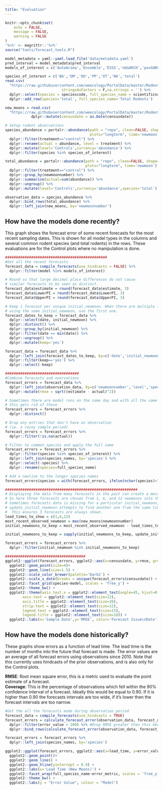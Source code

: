 ```yaml
---
title: "Evaluation"
---
```

  
```r
knitr::opts_chunk$set(
	echo = FALSE,
	message = FALSE,
	warning = FALSE
)
'%>%' <- magrittr::'%>%'
source("tools/forecast_tools.R")

model_metadata = yaml::yaml.load_file('data/metadata.yaml')
pred_interval = model_metadata$pred_interval
models_of_interest = c('AutoArima','Ensemble','ESSS','nbGARCH','pevGARCH')

species_of_interest = c('BA','DM','DO','PP','OT','NA','total')
read.csv(
  "https://raw.githubusercontent.com/weecology/PortalData/master/Rodents/Portal_rodent_species.csv",
                          stringsAsFactors = F,na.strings = '') %>%
  dplyr::select(species = speciescode, full_species_name = scientificname) %>%
  dplyr::add_row(species='total', full_species_name='Total Rodents')

new_moons = read.csv(
  "https://raw.githubusercontent.com/weecology/PortalData/master/Rodents/moon_dates.csv") %>%
            dplyr::mutate(censusdate = as.Date(censusdate))

# Setup rodent observations
species_abundance = portalr::abundance(path = "repo", clean=FALSE, shape='flat', level='treatment', 
                                       plots="longterm", time='newmoon') %>%
  dplyr::filter(treatment=="control") %>%
  dplyr::rename(actual = abundance, level = treatment) %>%
  dplyr::mutate(level='Controls',currency='abundance') %>%
  dplyr::filter(species %in% species_of_interest)

total_abundance = portalr::abundance(path = "repo", clean=FALSE, shape='flat', level='treatment', 
                                     plots="longterm", time='newmoon') %>%
  dplyr::filter(treatment=="control") %>%
  dplyr::group_by(newmoonnumber) %>%
  dplyr::summarise(actual=sum(abundance)) %>%
  dplyr::ungroup() %>%
  dplyr::mutate(level='Controls',currency='abundance',species='total')

observation_data = species_abundance %>%
  dplyr::bind_rows(total_abundance) %>% 
  dplyr::left_join(new_moons, by='newmoonnumber')

```

## How have the models done recently?

This graph shows the forecast error of some recent forecasts for the most recent sampling dates. This is shown for all model types in the columns and several common rodent species (and total rodents) in the rows. These evaluations are for the Control plots where no manipulation is done. 
```r
###############################################
#Get all the recent forecasts
forecast_data = compile_forecasts(use_hindcasts = FALSE) %>%
  dplyr::filter(model %in% models_of_interest)

# Round so that large decimal place differences do not cause
# similar forecasts to be seen as distinct. 
forecast_data$estimate = round(forecast_data$estimate, 3)
forecast_data$LowerPI = round(forecast_data$LowerPI, 3)
forecast_data$UpperPI = round(forecast_data$UpperPI, 3)

# Keep 1 forecast per unique initial_newmoon. When there are multiple forecasts
# using the same initial_newmoon, use the first one.
forecast_dates_to_keep = forecast_data %>%
  dplyr::select(date, initial_newmoon) %>%
  dplyr::distinct() %>%
  dplyr::group_by(initial_newmoon) %>%
  dplyr::filter(date == min(date)) %>%
  dplyr::ungroup() %>%
  dplyr::mutate(keep='yes') 

forecast_data = forecast_data %>%
  dplyr::left_join(forecast_dates_to_keep, by=c('date','initial_newmoon')) %>%
  dplyr::filter(keep=='yes') %>%
  dplyr::select(-keep)

##################################
#Combine forecasts and oservations
forecast_errors = forecast_data %>%
  dplyr::left_join(observation_data, by=c('newmoonnumber','level','species','currency')) %>% 
  dplyr::mutate(rmse = sqrt((estimate - actual)^2))

# Sometimes there are model runs on the same day and with all the same info,
# this gets rid of those
forecast_errors = forecast_errors %>%
  dplyr::distinct()

# Drop any entries that don't have an observation
# (ie. a rainy sample period)
forecast_errors = forecast_errors %>%
  dplyr::filter(!is.na(actual))

# Filter to common species and apply the full name
forecast_errors = forecast_errors %>%
  dplyr::filter(species %in% species_of_interest) %>%
  dplyr::left_join(species_names, by='species') %>%
  dplyr::select(-species) %>%
  dplyr::rename(species=full_species_name)

# Add a newline to the longer species names
forecast_errors$species = with(forecast_errors, ifelse(nchar(species)>15, stringr::str_replace(species,' ','\n'), species))

#############################################################
# Displaying the data from many forecasts in the past can create a mess of a plot. see #218.
# So here three forecasts are chosen from 1, 6, and 12 newmoons into the past. 
# Sometimes forecasts data is missing for a particular initial_newmoon, the recursive function 
# update_initial_newmoon attempts to find another one from the same time pluts/minus 2 month period.
#  This ensures 3 forecasts are always shown.
lead_times_to_show = c(1,6,12)
most_recent_observed_newmoon = max(new_moons$newmoonnumber)
initial_newmoons_to_keep = most_recent_observed_newmoon - lead_times_to_show

initial_newmoons_to_keep = sapply(initial_newmoons_to_keep, update_initial_newmoon)

forecast_errors = forecast_errors %>%
  dplyr::filter(initial_newmoon %in% initial_newmoons_to_keep)

#####################################
ggplot2::ggplot(forecast_errors, ggplot2::aes(x=censusdate, y=rmse, group=as.character(date), color=as.character(date))) +
  ggplot2::geom_point(size=4)+
  ggplot2::geom_line(size=1.5) +
  ggplot2::scale_color_brewer(palette='Dark2') +
  ggplot2::scale_x_date(breaks = unique(forecast_errors$censusdate)) +
  ggplot2::facet_grid(species~model, scales = 'free_y') + 
  ggplot2::theme_bw() +
  ggplot2::theme(axis.text.x = ggplot2::element_text(angle=45, hjust=0.99, debug = FALSE),
        axis.text = ggplot2::element_text(size=12),
        axis.title = ggplot2::element_text(size=20),
        strip.text = ggplot2::element_text(size=12),
        legend.text = ggplot2::element_text(size=15),
        legend.title = ggplot2::element_text(size=18)) +
  ggplot2::labs(x='Sample Date',y='RMSE', color='Forecast Issue\nDate')

```



## How have the models done historically?

These graphs show errors as a function of lead time. The lead time is the number of months into the future that forecast is made. The error values are an average of all forecast errors using observations since 2010. Note that this currently uses hindcasts of the prior observations, and is also only for the Control plots.

**RMSE**: Root mean square error, this is a metric used to evaluate the point estimate of a forecast.  
**Coverage**: This is the percentage of observations which fell within the 90% confidence interval of a forecast. Ideally this would be equal to 0.90. If it is higher than 0.90 the forecasts intervals are too wide, if it's lower then the forecast intervals are too narrow.


```r

#Get the all the forecasts made during observation period
forecast_data = compile_forecasts(use_hindcasts = TRUE)
forecast_errors = calculate_forecast_error(observation_data, forecast_data, error_metric = 'RMSE') %>%
  dplyr::filter(error_value < 200) %>% #Drop RMSE greater than this because it throws off all the graphs
  dplyr::bind_rows(calculate_forecast_error(observation_data, forecast_data, error_metric = 'coverage'))

forecast_errors = forecast_errors %>%
  dplyr::left_join(species_names, by='species')

ggplot2::ggplot(forecast_errors, ggplot2::aes(x=lead_time, y=error_value, group=model, color=model)) +
  ggplot2::geom_point()+
  ggplot2::geom_line() +
  ggplot2::geom_hline(yintercept = 0.9) +
  ggplot2::labs(x='Lead Time (New Moons)') +
  ggplot2::facet_wrap(full_species_name~error_metric, scales = 'free_y', ncol=2) + 
  ggplot2::theme_bw() +
  ggplot2::labs(y = "Error Value", colour = "Model")


```
